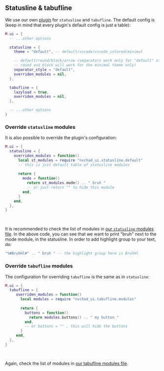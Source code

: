 ## Statusline & tabufline 

We use our own [plugin](https://github.com/NvChad/ui) for `statusline` and `tabufline`. The default config is (keep in mind that every plugin's default config is just a table):

```lua
M.ui = {
  -- ...other options

  statusline = {
    theme = "default", -- default/vscode/vscode_colored/minimal

    -- default/round/block/arrow (separators work only for "default" statusline theme;
    -- round and block will work for the minimal theme only)
    separator_style = "default",
    overriden_modules = nil,
  },

  tabufline = {
    lazyload = true,
    overriden_modules = nil,
  },

  -- ...other options
}
```

### Override `statusline` modules 

It is also possible to override the plugin's configuration:

```lua
M.ui = {
  statusline = {
    overriden_modules = function()
      local st_modules = require "nvchad_ui.statusline.default"
      -- this is just default table of statusline modules
  
      return {
        mode = function()
          return st_modules.mode() .. " bruh " 
          -- or just return "" to hide this module
        end,
      }
    end,
  },
}
```
<br/>

It is recommended to check the list of modules in [our `statusline` modules file](https://github.com/NvChad/ui/blob/main/lua/nvchad_ui/statusline/modules.lua). In the above code, you can see that we want to print "bruh" next to the mode module, in the statusline. In order to add highlight group to your text, do:

```lua
"%#BruhHl#" .. " bruh " -- the highlight group here is BruhHl
```

### Override `tabufline` modules

The configuration for overriding `tabufline` is the same as in `statusline`:

```lua
M.ui = {
  tabufline = {
     overriden_modules = function()
       local modules = require "nvchad_ui.tabufline.modules"
  
       return {
         buttons = function()
           return modules.buttons() .. " my button "
         end,
         -- or buttons = "" , this will hide the buttons
       }
     end,
  },
}
```

<br/>

Again, check the list of modules in [our tabufline modules file](https://github.com/NvChad/ui/blob/main/lua/nvchad_ui/tabufline/modules.lua).
